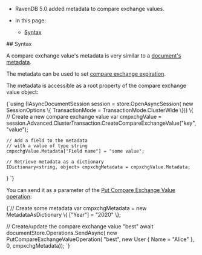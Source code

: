 
<Admonition type="note" title="">

* RavenDB 5.0 added metadata to compare exchange values.  

* In this page:  
  * [Syntax](../../../client-api/operations/compare-exchange/compare-exchange-metadata.mdx#syntax)

</Admonition>
## Syntax

A compare exchange value's metadata is very similar to a 
[document's metadata](../../../client-api/session/how-to/get-and-modify-entity-metadata.mdx).  

The metadata can be used to set [compare exchange expiration](../../../client-api/operations/compare-exchange/compare-exchange-expiration.mdx).  

The metadata is accessible as a root property of the compare exchange value object:  

<TabItem value="metadata_0" label="metadata_0">
<CodeBlock language="csharp">
{`using (IAsyncDocumentSession session = store.OpenAsyncSession(
                                       new SessionOptions \{ 
                                           TransactionMode = TransactionMode.ClusterWide 
                                       \}))
\{
    // Create a new compare exchange value
    var cmpxchgValue = session.Advanced.ClusterTransaction.CreateCompareExchangeValue("key", "value");

    // Add a field to the metadata
    // with a value of type string
    cmpxchgValue.Metadata["Field name"] = "some value";

    // Retrieve metadata as a dictionary
    IDictionary<string, object> cmpxchgMetadata = cmpxchgValue.Metadata;
\}
`}
</CodeBlock>
</TabItem>

You can send it as a parameter of the 
[Put Compare Exchange Value operation](../../../client-api/operations/compare-exchange/put-compare-exchange-value.mdx):  

<TabItem value="metadata_1" label="metadata_1">
<CodeBlock language="csharp">
{`// Create some metadata
var cmpxchgMetadata = new MetadataAsDictionary \{
                          ["Year"] = "2020" 
                      \};

// Create/update the compare exchange value "best"
await documentStore.Operations.SendAsync(
    new PutCompareExchangeValueOperation<User>(
        "best", 
        new User \{ Name = "Alice" \}, 
        0, 
        cmpxchgMetadata));
`}
</CodeBlock>
</TabItem>





